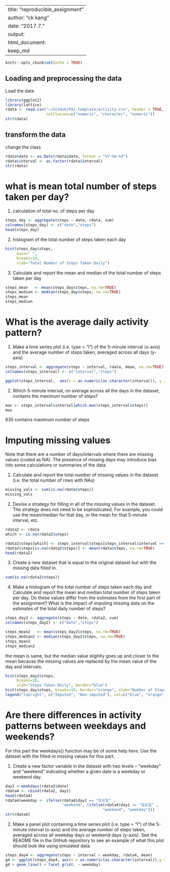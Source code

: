 ---
title: "reproducible_assignment"
author: "ck kang"
date: "2017.7."
output:
    html_document:
    keep_md
 ---

```r
knitr::opts_chunk$set(echo = TRUE)
```

## Loading and preprocessing the data

Load the data

```r
library(ggplot2)
library(lattice)
rdata <- read.csv("~/GitHub/PA1_template/activity.csv", header = TRUE, sep = ",",
                  colClasses=c("numeric", "character", "numeric"))
str(rdata)
```

## transform the data

change the class

```r
rdata$date <- as.Date(rdata$date, format = "%Y-%m-%d")
rdata$interval <- as.factor(rdata$interval)
str(rdata)
```

# what is mean total number of steps taken per day?
1. calculation of total no. of steps per day
```r
steps_day <- aggregate(steps ~ date, rdata, sum)
colnames(steps_day) <- c("date","steps")
head(steps_day)
```

2. histogram of the total number of steps taken each day
```r
hist(steps_day$steps, 
     main=" ",
     breaks=10,
     xlab="Total Number of Steps Taken Daily")
```
3. Calculate and report the mean and median of the total number of steps taken per day
```r
steps_mean   <- mean(steps_day$steps, na.rm=TRUE)
steps_median <- median(steps_day$steps, na.rm=TRUE)
steps_mean
steps_median
```

# What is the average daily activity pattern?

1. Make a time series plot (i.e. type = "l") of the 5-minute interval (x-axis) and the average number of steps taken, averaged across all days (y-axis)
```r
steps_interval <- aggregate(steps ~ interval, rdata, mean, na.rm=TRUE)
colnames(steps_interval) <- c("interval","steps")

ggplot(steps_interval,  aes(x = as.numeric(as.character(interval)), y = steps)) + xlab("interval") +theme_light()+geom_line()
```


2. Which 5-minute interval, on average across all the days in the dataset, contains the maximum number of steps?
```r
max <- steps_interval$interval[which.max(steps_interval$steps)]
max
```
835 contains maximum number of steps

# Imputing missing values

Note that there are a number of days/intervals where there are missing values (coded as NA). The presence of missing days may introduce bias into some calculations or summaries of the data.

1. Calculate and report the total number of missing values in the dataset (i.e. the total number of rows with NAs)
```r
missing_vals <- sum(is.na(rdata$steps))
missing_vals
```

2. Devise a strategy for filling in all of the missing values in the dataset. The strategy does not need to be sophisticated. For example, you could use the mean/median for that day, or the mean for that 5-minute interval, etc.
```r
rdata2 <- rdata
which <- is.na(rdata2$steps)

rdata2$steps[which] <- steps_interval$steps[steps_interval$interval == rdata2$interval[which]]
rdata2$steps[is.na(rdata2$steps)] <- mean(rdata$steps, na.rm=TRUE)
head(rdata2)
```

3. Create a new dataset that is equal to the original dataset but with the missing data filled in.
```r
sum(is.na(rdata2$steps))
```

4. Make a histogram of the total number of steps taken each day and Calculate and report the mean and median total number of steps taken per day. Do these values differ from the estimates from the first part of the assignment? What is the impact of imputing missing data on the estimates of the total daily number of steps?

```r
steps_day2 <- aggregate(steps ~ date, rdata2, sum)
colnames(steps_day2) <- c("date","steps")

steps_mean2   <- mean(steps_day2$steps, na.rm=TRUE)
steps_median2 <- median(steps_day2$steps, na.rm=TRUE)
steps_mean2
steps_median2
```
the mean is same, but the median value slighlty goes up and closer to the mean because the missing values are replaced by the mean value of the day and intervals.

```r
hist(steps_day2$steps, 
     breaks=10,
     xlab="Steps Taken Daily", border="blue")
hist(steps_day$steps, breaks=10, border="orange", xlab="Number of Steps", add=T)
legend("topright", c("Imputed", "Non-imputed"), col=c("blue", "orange"), lwd=5)
```



# Are there differences in activity patterns between weekdays and weekends?

For this part the weekdays() function may be of some help here. Use the dataset with the filled-in missing values for this part.

1. Create a new factor variable in the dataset with two levels – “weekday” and “weekend” indicating whether a given date is a weekday or weekend day.
```r
day1 <-weekdays(rdata2$date)
rdata4 <- cbind(rdata2, day1)
head(rdata4)
rdata4$weekday <- ifelse(rdata4$day1 == "토요일" ,  
                         "weekend", (ifelse(rdata4$day1 == "일요일" ,  
                                           "weekend", "weekday")))
str(rdata4)

```
2. Make a panel plot containing a time series plot (i.e. type = "l") of the 5-minute interval (x-axis) and the average number of steps taken, averaged across all weekday days or weekend days (y-axis). See the README file in the GitHub repository to see an example of what this plot should look like using simulated data.

```r
steps_day4 <- aggregate(steps ~ interval + weekday, rdata4, mean)
g4 <- ggplot(steps_day4, aes(x = as.numeric(as.character(interval)),y = steps), colour = "weekday")
g4 + geom_line() + facet_grid(. ~ weekday)
```
